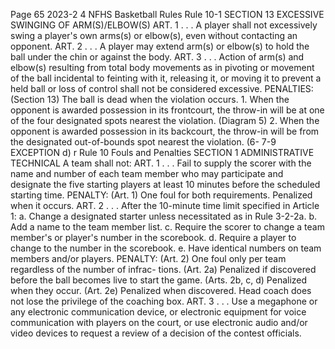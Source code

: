 Page 65 2023-2 4 NFHS Basketball Rules Rule 10-1 SECTION 13 EXCESSIVE SWINGING OF ARM(S)/ELBOW(S) ART. 1 . . . A player shall not excessively swing a player's own arms(s) or elbow(s), even without contacting an opponent. ART. 2 . . . A player may extend arm(s) or elbow(s) to hold the ball under the chin or against the body. ART. 3 . . . Action of arm(s) and elbow(s) resulting from total body movements as in pivoting or movement of the ball incidental to feinting with it, releasing it, or moving it to prevent a held ball or loss of control shall not be considered excessive. PENALTIES: (Section 13) The ball is dead when the violation occurs. 1. When the opponent is awarded possession in its frontcourt, the throw-in will be at one of the four designated spots nearest the violation. (Diagram 5) 2. When the opponent is awarded possession in its backcourt, the throw-in will be from the designated out-of-bounds spot nearest the violation. (6- 7-9 EXCEPTION d) r Rule 10 Fouls and Penalties SECTION 1 ADMINISTRATIVE TECHNICAL A team shall not: ART. 1 . . . Fail to supply the scorer with the name and number of each team member who may participate and designate the five starting players at least 10 minutes before the scheduled starting time. PENALTY: (Art. 1) One foul for both requirements. Penalized when it occurs. ART. 2 . . . After the 10-minute time limit specified in Article 1: a. Change a designated starter unless necessitated as in Rule 3-2-2a. b. Add a name to the team member list. c. Require the scorer to change a team member's or player's number in the scorebook. d. Require a player to change to the number in the scorebook. e. Have identical numbers on team members and/or players. PENALTY: (Art. 2) One foul only per team regardless of the number of infrac- tions. (Art. 2a) Penalized if discovered before the ball becomes live to start the game. (Arts. 2b, c, d) Penalized when they occur. (Art. 2e) Penalized when discovered. Head coach does not lose the privilege of the coaching box. ART. 3 . . . Use a megaphone or any electronic communication device, or electronic equipment for voice communication with players on the court, or use electronic audio and/or video devices to request a review of a decision of the contest officials.